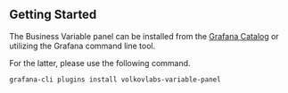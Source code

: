 ## Getting Started

The Business Variable panel can be installed from the [Grafana Catalog](https://grafana.com/grafana/plugins/volkovlabs-variable-panel/) or utilizing the Grafana command line tool.

For the latter, please use the following command.

```bash
grafana-cli plugins install volkovlabs-variable-panel
```
